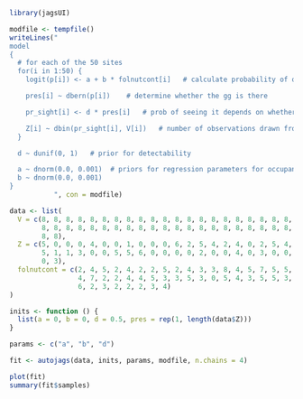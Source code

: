 ```r
library(jagsUI)
```

```r
modfile <- tempfile()
writeLines("
model
{
  # for each of the 50 sites
  for(i in 1:50) {
    logit(p[i]) <- a + b * folnutcont[i]   # calculate probability of occupancy by greater gliders

    pres[i] ~ dbern(p[i])    # determine whether the gg is there

    pr_sight[i] <- d * pres[i]   # prob of seeing it depends on whether it is there

    Z[i] ~ dbin(pr_sight[i], V[i])   # number of observations drawn from a binomial distribution
  }

  d ~ dunif(0, 1)   # prior for detectability

  a ~ dnorm(0.0, 0.001)  # priors for regression parameters for occupancy
  b ~ dnorm(0.0, 0.001)
}
           ", con = modfile)
```

```r
data <- list(
  V = c(8, 8, 8, 8, 8, 8, 8, 8, 8, 8, 8, 8, 8, 8, 8, 8, 8, 8, 8, 8, 8, 8, 8, 8,
        8, 8, 8, 8, 8, 8, 8, 8, 8, 8, 8, 8, 8, 8, 8, 8, 8, 8, 8, 8, 8, 8, 8, 8,
        8, 8), 
  Z = c(5, 0, 0, 0, 4, 0, 0, 1, 0, 0, 0, 6, 2, 5, 4, 2, 4, 0, 2, 5, 4, 0, 0, 1,
        5, 1, 1, 3, 0, 0, 5, 5, 6, 0, 0, 0, 0, 2, 0, 0, 4, 0, 3, 0, 0, 0, 1, 0,
        0, 3),  
  folnutcont = c(2, 4, 5, 2, 4, 2, 2, 5, 2, 4, 3, 3, 8, 4, 5, 7, 5, 5, 5, 3, 5,
                 4, 7, 2, 2, 4, 4, 5, 3, 3, 5, 3, 0, 5, 4, 3, 5, 5, 3, 2, 0, 2,
                 6, 2, 3, 2, 2, 2, 3, 4)
)
```

```r
inits <- function () {
  list(a = 0, b = 0, d = 0.5, pres = rep(1, length(data$Z)))
}
```

```r
params <- c("a", "b", "d")
```

```r
fit <- autojags(data, inits, params, modfile, n.chains = 4)
```

```r
plot(fit)
summary(fit$samples)
```
